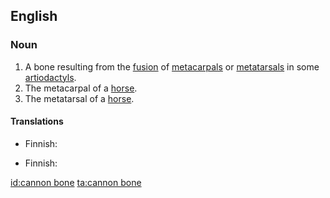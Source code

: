 ==English==

===Noun===
{{en-noun|head=[[cannon]] [[bone]]}}

# A bone resulting from the [[fusion]] of [[metacarpal]]s or [[metatarsal]]s in some [[artiodactyl]]s.
# The metacarpal of a [[horse]].
# The metatarsal of a [[horse]].

====Translations====
{{trans-top|metacarpal of a horse}}
* Finnish: {{t-|fi|etusääriluu}}
{{trans-mid}}
{{trans-bottom}}

{{trans-top|metatarsal of a horse}}
* Finnish: {{t-|fi|takasääriluu}}
{{trans-mid}}
{{trans-bottom}}

[[id:cannon bone]]
[[ta:cannon bone]]